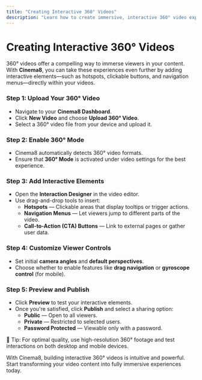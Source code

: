 ```yaml
---
title: "Creating Interactive 360° Videos"
description: "Learn how to create immersive, interactive 360° video experiences using Cinema8’s powerful editor and features like hotspots, navigation menus, and CTAs."
---
```



# Creating Interactive 360° Videos

360° videos offer a compelling way to immerse viewers in your content. With **Cinema8**, you can take these experiences even further by adding interactive elements—such as hotspots, clickable buttons, and navigation menus—directly within your videos.

<Steps>

### Step 1: Upload Your 360° Video

- Navigate to your **Cinema8 Dashboard**.
- Click **New Video** and choose **Upload 360° Video**.
- Select a 360° video file from your device and upload it.

### Step 2: Enable 360° Mode

- Cinema8 automatically detects 360° video formats.
- Ensure that **360° Mode** is activated under video settings for the best experience.

### Step 3: Add Interactive Elements

- Open the **Interaction Designer** in the video editor.
- Use drag-and-drop tools to insert:
  - **Hotspots** — Clickable areas that display tooltips or trigger actions.
  - **Navigation Menus** — Let viewers jump to different parts of the video.
  - **Call-to-Action (CTA) Buttons** — Link to external pages or gather user data.

### Step 4: Customize Viewer Controls

- Set initial **camera angles** and **default perspectives**.
- Choose whether to enable features like **drag navigation** or **gyroscope control** (for mobile).

### Step 5: Preview and Publish

- Click **Preview** to test your interactive elements.
- Once you're satisfied, click **Publish** and select a sharing option:
  - **Public** — Open to all viewers.
  - **Private** — Restricted to selected users.
  - **Password Protected** — Viewable only with a password.

</Steps>

<Callout type="info">
🎥 Tip: For optimal quality, use high-resolution 360° footage and test interactions on both desktop and mobile devices.
</Callout>

With Cinema8, building interactive 360° videos is intuitive and powerful. Start transforming your video content into fully immersive experiences today.
